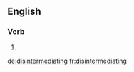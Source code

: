 
==English==

===Verb===
{{head|en}}

# {{present participle of|disintermediate}}

[[de:disintermediating]]
[[fr:disintermediating]]